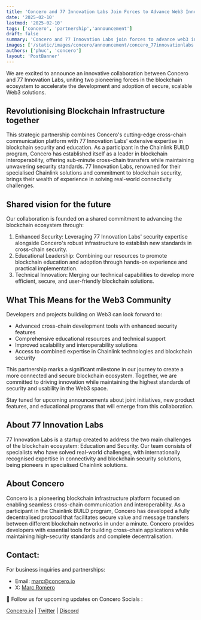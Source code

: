 ```yaml
---
title: 'Concero and 77 Innovation Labs Join Forces to Advance Web3 Innovation and Security'
date: '2025-02-10'
lastmod: '2025-02-10'
tags: ['concero', 'partnership','announcement']
draft: false
summary: 'Concero and 77 Innovation Labs join forces to advance web3 innovation and security. This partnership will bring together the strengths of both companies to create a more secure and innovative web3 ecosystem.'
images: ['/static/images/concero/announcement/concero_77innovationlabs.webp']
authors: ['phuc', 'concero']
layout: 'PostBanner'
---
```


We are excited to announce an innovative collaboration between Concero and 77 Innovation Labs, uniting two pioneering forces in the blockchain ecosystem to accelerate the development and adoption of secure, scalable Web3 solutions.

## Revolutionising Blockchain Infrastructure together

This strategic partnership combines Concero's cutting-edge cross-chain communication platform with 77 Innovation Labs' extensive expertise in blockchain security and education. As a participant in the Chainlink BUILD program, Concero has established itself as a leader in blockchain interoperability, offering sub-minute cross-chain transfers while maintaining unwavering security standards. 77 Innovation Labs, renowned for their specialised Chainlink solutions and commitment to blockchain security, brings their wealth of experience in solving real-world connectivity challenges.

## Shared vision for the future

Our collaboration is founded on a shared commitment to advancing the blockchain ecosystem through:

1. Enhanced Security: Leveraging 77 Innovation Labs' security expertise alongside Concero's robust infrastructure to establish new standards in cross-chain security.
2. Educational Leadership: Combining our resources to promote blockchain education and adoption through hands-on experience and practical implementation.
3. Technical Innovation: Merging our technical capabilities to develop more efficient, secure, and user-friendly blockchain solutions.

## What This Means for the Web3 Community

Developers and projects building on Web3 can look forward to:

- Advanced cross-chain development tools with enhanced security features
- Comprehensive educational resources and technical support
- Improved scalability and interoperability solutions
- Access to combined expertise in Chainlink technologies and blockchain security

This partnership marks a significant milestone in our journey to create a more connected and secure blockchain ecosystem. Together, we are committed to driving innovation while maintaining the highest standards of security and usability in the Web3 space.

Stay tuned for upcoming announcements about joint initiatives, new product features, and educational programs that will emerge from this collaboration.

## About 77 Innovation Labs

77 Innovation Labs is a startup created to address the two main challenges of the blockchain ecosystem: Education and Security. Our team consists of specialists who have solved real-world challenges, with internationally recognised expertise in connectivity and blockchain security solutions, being pioneers in specialised Chainlink solutions.

## About Concero

Concero is a pioneering blockchain infrastructure platform focused on enabling seamless cross-chain communication and interoperability. As a participant in the Chainlink BUILD program, Concero has developed a fully decentralised protocol that facilitates secure value and message transfers between different blockchain networks in under a minute. Concero provides developers with essential tools for building cross-chain applications while maintaining high-security standards and complete decentralisation.

## Contact:

For business inquiries and partnerships:

- Email: marc@concero.io
- X: [Marc Romero](https://x.com/marcromerona)

🤝 Follow us for upcoming updates on Concero Socials :

[Concero.io](https://concero.io) | [Twitter](https://x.com/concero_io) | [Discord](https://discord.com/invite/lanca)
